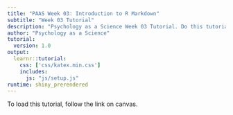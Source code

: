 ```yaml
---
title: "PAAS Week 03: Introduction to R Markdown"
subtitle: "Week 03 Tutorial"
description: "Psychology as a Science Week 03 Tutorial. Do this tutorial to prepare for the Week 04 practical class."
author: "Psychology as a Science"
tutorial:
  version: 1.0
output:
  learnr::tutorial:
    css: ['css/katex.min.css']
    includes: 
      js: "js/setup.js"
runtime: shiny_prerendered
---
```


To load this tutorial, follow the link on canvas.
